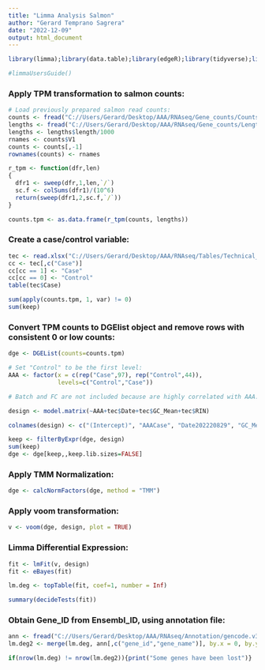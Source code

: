 ```yaml
---
title: "Limma Analysis Salmon"
author: "Gerard Temprano Sagrera"
date: "2022-12-09"
output: html_document
---
```


```r
library(limma);library(data.table);library(edgeR);library(tidyverse);library(openxlsx)
```


```r
#limmaUsersGuide()
```

### Apply TPM transformation to salmon counts:

```r
# Load previously prepared salmon read counts:
counts <- fread("C://Users/Gerard/Desktop/AAA/RNAseq/Gene_counts/Counts.salmon.txt")
lengths <- fread("C://Users/Gerard/Desktop/AAA/RNAseq/Gene_counts/Lengths.txt")
lengths <- lengths$length/1000
rnames <- counts$V1
counts <- counts[,-1]
rownames(counts) <- rnames

r_tpm <- function(dfr,len)
{
  dfr1 <- sweep(dfr,1,len,`/`)
  sc.f <- colSums(dfr1)/(10^6)
  return(sweep(dfr1,2,sc.f,`/`))
}

counts.tpm <- as.data.frame(r_tpm(counts, lengths))
```

### Create a case/control variable:

```r
tec <- read.xlsx("C://Users/Gerard/Desktop/AAA/RNAseq/Tables/Technical_CompleteV2.xlsx")
cc <- tec[,c("Case")]
cc[cc == 1] <- "Case"
cc[cc == 0] <- "Control"
table(tec$Case)
```



```r
sum(apply(counts.tpm, 1, var) != 0)
sum(keep)
```



### Convert TPM counts to DGElist object and remove rows with consistent 0 or low counts:

```r
dge <- DGEList(counts=counts.tpm)

# Set "Control" to be the first level:
AAA <- factor(x = c(rep("Case",97), rep("Control",44)),
              levels=c("Control","Case"))

# Batch and FC are not included because are highly correlated with AAA:

design <- model.matrix(~AAA+tec$Date+tec$GC_Mean+tec$RIN)

colnames(design) <- c("(Intercept)", "AAACase", "Date202220829", "GC_Mean", "RIN")

keep <- filterByExpr(dge, design)
sum(keep)
dge <- dge[keep,,keep.lib.sizes=FALSE]
```

### Apply TMM Normalization:

```r
dge <- calcNormFactors(dge, method = "TMM")
```

### Apply voom transformation:

```r
v <- voom(dge, design, plot = TRUE)
```

### Limma Differential Expression:

```r
fit <- lmFit(v, design)
fit <- eBayes(fit)
```

```r
lm.deg <- topTable(fit, coef=1, number = Inf)

summary(decideTests(fit))
```

### Obtain Gene_ID from Ensembl_ID, using annotation file:

```r
ann <- fread("C://Users/Gerard/Desktop/AAA/RNAseq/Annotation/gencode.v34.annotation.fixed.gtf.gz")
lm.deg2 <- merge(lm.deg, ann[,c("gene_id","gene_name")], by.x = 0, by.y = "gene_id")

if(nrow(lm.deg) != nrow(lm.deg2)){print("Some genes have been lost")}
```












